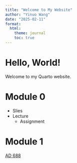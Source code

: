 ```yaml
---
title: "Welcome to My Website"
author: "Yinuo Wang"
date: "2025-02-11"
format:
  html:
    theme: journal
    toc: true
---
```

# Hello, World!  
Welcome to my Quarto website.  

# Module 0
- Slies
- Lecture
  - Assignment

# Module 1
[AD 688](https://AD688.com)

